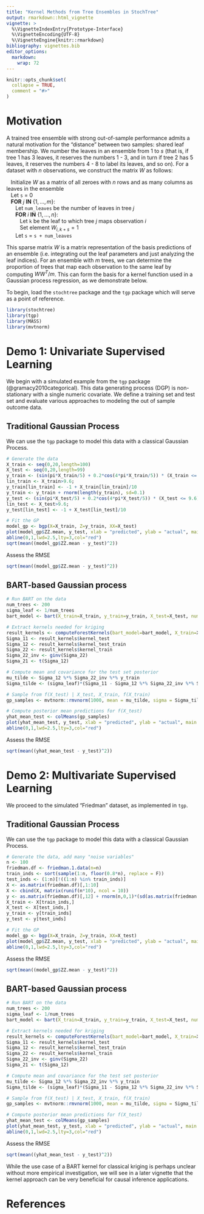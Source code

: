 ```yaml
---
title: "Kernel Methods from Tree Ensembles in StochTree"
output: rmarkdown::html_vignette
vignette: >
  %\VignetteIndexEntry{Prototype-Interface}
  %\VignetteEncoding{UTF-8}
  %\VignetteEngine{knitr::rmarkdown}
bibliography: vignettes.bib
editor_options: 
  markdown: 
    wrap: 72
---
```


```r
knitr::opts_chunk$set(
  collapse = TRUE,
  comment = "#>"
)
```

# Motivation

A trained tree ensemble with strong out-of-sample performance admits a natural 
motivation for the "distance" between two samples: shared leaf membership.
We number the leaves in an ensemble from 1 to $s$ (that is, if tree 1 has 3 leaves, 
it reserves the numbers 1 - 3, and in turn if tree 2 has 5 leaves, it reserves the numbers 4 - 8 to label its leaves, and so on). For a dataset with $n$ observations, 
we construct the matrix $W$ as follows:

|    Initialize $W$ as a matrix of all zeroes with $n$ rows and as many columns as leaves in the ensemble
|    Let `s` = 0
|    **FOR** $j$ **IN** $\left\{1,\dots,m\right\}$:
|       Let `num_leaves` be the number of leaves in tree $j$
|       **FOR** $i$ **IN** $\left\{1,\dots,n\right\}$:
|          Let `k` be the leaf to which tree $j$ maps observation $i$
|          Set element $W_{i,k+s} = 1$
|       Let `s` = `s + num_leaves`

This sparse matrix $W$ is a matrix representation of the basis predictions of an ensemble 
(i.e. integrating out the leaf parameters and just analyzing the leaf indices). 
For an ensemble with $m$ trees, we can determine the proportion of trees that 
map each observation to the same leaf by computing $W W^T / m$. 
This can form the basis for a kernel function used in a Gaussian process 
regression, as we demonstrate below.

To begin, load the `stochtree` package and the `tgp` package which will serve as a point of reference.

```r
library(stochtree)
library(tgp)
library(MASS)
library(mvtnorm)
```

# Demo 1: Univariate Supervised Learning

We begin with a simulated example from the `tgp` package (@gramacy2010categorical).
This data generating process (DGP) is non-stationary with a single numeric 
covariate. We define a training set and test set and evaluate various approaches 
to modeling the out of sample outcome data.

## Traditional Gaussian Process

We can use the `tgp` package to model this data with a classical Gaussian Process.

```r
# Generate the data
X_train <- seq(0,20,length=100)
X_test <- seq(0,20,length=99)
y_train <- (sin(pi*X_train/5) + 0.2*cos(4*pi*X_train/5)) * (X_train <= 9.6)
lin_train <- X_train>9.6; 
y_train[lin_train] <- -1 + X_train[lin_train]/10
y_train <- y_train + rnorm(length(y_train), sd=0.1)
y_test <- (sin(pi*X_test/5) + 0.2*cos(4*pi*X_test/5)) * (X_test <= 9.6)
lin_test <- X_test>9.6; 
y_test[lin_test] <- -1 + X_test[lin_test]/10

# Fit the GP
model_gp <- bgp(X=X_train, Z=y_train, XX=X_test)
plot(model_gp$ZZ.mean, y_test, xlab = "predicted", ylab = "actual", main = "Gaussian process")
abline(0,1,lwd=2.5,lty=3,col="red")
sqrt(mean((model_gp$ZZ.mean - y_test)^2))
```

Assess the RMSE

```r
sqrt(mean((model_gp$ZZ.mean - y_test)^2))
```

## BART-based Gaussian process

```r
# Run BART on the data
num_trees <- 200
sigma_leaf <- 1/num_trees
bart_model <- bart(X_train=X_train, y_train=y_train, X_test=X_test, num_trees=num_trees)

# Extract kernels needed for kriging
result_kernels <- computeForestKernels(bart_model=bart_model, X_train=X_train, X_test=X_test)
Sigma_11 <- result_kernels$kernel_test
Sigma_12 <- result_kernels$kernel_test_train
Sigma_22 <- result_kernels$kernel_train
Sigma_22_inv <- ginv(Sigma_22)
Sigma_21 <- t(Sigma_12)

# Compute mean and covariance for the test set posterior
mu_tilde <- Sigma_12 %*% Sigma_22_inv %*% y_train
Sigma_tilde <- (sigma_leaf)*(Sigma_11 - Sigma_12 %*% Sigma_22_inv %*% Sigma_21)

# Sample from f(X_test) | X_test, X_train, f(X_train)
gp_samples <- mvtnorm::rmvnorm(1000, mean = mu_tilde, sigma = Sigma_tilde)

# Compute posterior mean predictions for f(X_test)
yhat_mean_test <- colMeans(gp_samples)
plot(yhat_mean_test, y_test, xlab = "predicted", ylab = "actual", main = "BART Gaussian process")
abline(0,1,lwd=2.5,lty=3,col="red")
```

Assess the RMSE

```r
sqrt(mean((yhat_mean_test - y_test)^2))
```

# Demo 2: Multivariate Supervised Learning

We proceed to the simulated "Friedman" dataset, as implemented in `tgp`.

## Traditional Gaussian Process

We can use the `tgp` package to model this data with a classical Gaussian Process.

```r
# Generate the data, add many "noise variables"
n <- 100
friedman.df <- friedman.1.data(n=n)
train_inds <- sort(sample(1:n, floor(0.8*n), replace = F))
test_inds <- (1:n)[!((1:n) %in% train_inds)]
X <- as.matrix(friedman.df)[,1:10]
X <- cbind(X, matrix(runif(n*10), ncol = 10))
y <- as.matrix(friedman.df)[,12] + rnorm(n,0,1)*(sd(as.matrix(friedman.df)[,11])/2)
X_train <- X[train_inds,]
X_test <- X[test_inds,]
y_train <- y[train_inds]
y_test <- y[test_inds]

# Fit the GP
model_gp <- bgp(X=X_train, Z=y_train, XX=X_test)
plot(model_gp$ZZ.mean, y_test, xlab = "predicted", ylab = "actual", main = "Gaussian process")
abline(0,1,lwd=2.5,lty=3,col="red")
```

Assess the RMSE

```r
sqrt(mean((model_gp$ZZ.mean - y_test)^2))
```

## BART-based Gaussian process

```r
# Run BART on the data
num_trees <- 200
sigma_leaf <- 1/num_trees
bart_model <- bart(X_train=X_train, y_train=y_train, X_test=X_test, num_trees=num_trees)

# Extract kernels needed for kriging
result_kernels <- computeForestKernels(bart_model=bart_model, X_train=X_train, X_test=X_test)
Sigma_11 <- result_kernels$kernel_test
Sigma_12 <- result_kernels$kernel_test_train
Sigma_22 <- result_kernels$kernel_train
Sigma_22_inv <- ginv(Sigma_22)
Sigma_21 <- t(Sigma_12)

# Compute mean and covariance for the test set posterior
mu_tilde <- Sigma_12 %*% Sigma_22_inv %*% y_train
Sigma_tilde <- (sigma_leaf)*(Sigma_11 - Sigma_12 %*% Sigma_22_inv %*% Sigma_21)

# Sample from f(X_test) | X_test, X_train, f(X_train)
gp_samples <- mvtnorm::rmvnorm(1000, mean = mu_tilde, sigma = Sigma_tilde)

# Compute posterior mean predictions for f(X_test)
yhat_mean_test <- colMeans(gp_samples)
plot(yhat_mean_test, y_test, xlab = "predicted", ylab = "actual", main = "BART Gaussian process")
abline(0,1,lwd=2.5,lty=3,col="red")
```

Assess the RMSE

```r
sqrt(mean((yhat_mean_test - y_test)^2))
```

While the use case of a BART kernel for classical kriging is perhaps unclear without 
more empirical investigation, we will see in a later vignette that the kernel 
approach can be very beneficial for causal inference applications.

# References
